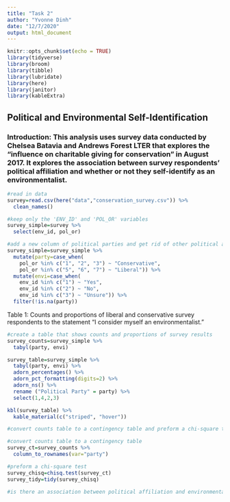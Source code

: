 ```yaml
---
title: "Task 2"
author: "Yvonne Dinh"
date: "12/7/2020"
output: html_document
---
```


```r
knitr::opts_chunk$set(echo = TRUE)
library(tidyverse)
library(broom)
library(tibble)
library(lubridate)
library(here)
library(janitor)
library(kableExtra)
```

## Political and Environmental Self-Identification

### Introduction: This analysis uses survey data conducted by Chelsea Batavia and Andrews Forest LTER that explores the "influence on charitable giving for conservation" in August 2017. It explores the association between survey respondents' political affiliation and whether or not they self-identify as an environmentalist. 

```r
#read in data
survey=read.csv(here("data","conservation_survey.csv")) %>% 
  clean_names()

#keep only the 'ENV_ID' and 'POL_OR' variables
survey_simple=survey %>% 
  select(env_id, pol_or)

#add a new column of political parties and get rid of other political affiliations
survey_simple=survey_simple %>% 
  mutate(party=case_when(
    pol_or %in% c("1", "2", "3") ~ "Conservative",
    pol_or %in% c("5", "6", "7") ~ "Liberal")) %>% 
  mutate(envi=case_when(
    env_id %in% c("1") ~ "Yes",
    env_id %in% c("2") ~ "No",
    env_id %in% c("3") ~ "Unsure")) %>% 
  filter(!is.na(party))
```

Table 1: Counts and proportions of liberal and conservative survey respondents to the statement "I consider myself an environmentalist."
```r
#create a table that shows counts and proportions of survey results
survey_counts=survey_simple %>% 
  tabyl(party, envi)

survey_table=survey_simple %>%
  tabyl(party, envi) %>% 
  adorn_percentages() %>% 
  adorn_pct_formatting(digits=2) %>% 
  adorn_ns() %>% 
  rename ("Political Party" = party) %>% 
  select(1,4,2,3)

kbl(survey_table) %>% 
  kable_material(c("striped", "hover"))

```

```r
#convert counts table to a contingency table and preform a chi-square test for independence to answer: is there an association between political affiliation and environmentalism?

#convert counts table to a contingency table
survey_ct=survey_counts %>% 
  column_to_rownames(var="party")

#preform a chi-square test
survey_chisq=chisq.test(survey_ct)
survey_tidy=tidy(survey_chisq)

#is there an association between political affiliation and environmentalism? the p-squared value is significant, so we reject the null hypothesis that there is not independence between the two values. 

```

